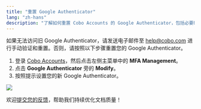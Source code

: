 ```yaml
---
title: "重置 Google Authenticator"
lang: "zh-hans"
description: "了解如何重置 Cobo Accounts 的 Google Authenticator，包括必要时的手动验证步骤。"
---
```


<Note>如果无法访问旧 Google Authenticator，请发送电子邮件至 [help@cobo.com](mailto:help@cobo.com) 进行手动验证和重置。否则，请按照以下步骤重置您的 Google Authenticator。</Note>

1. 登录 [Cobo Accounts](https://accounts.cobo.com/)，然后点击左侧主菜单中的 **MFA Management**。
2. 点击 **Google Authenticator** 旁的 **Modify**。
3. 按照提示设置您的新 Google Authenticator。

<img src="/cn/images/cobo-accounts/_xhiQMOa7LNMh0f9QR3LCIVTSncU4VZIUcCZj5aCUP7mxmw2RaMN9mmwDwdp8mTyzWH063WyZPEcGKJEX_1sAUxBz6aMm5CVGUigupUkl3QYa0ci30dQ_C3RGL0KdVFpg7cobueWhNoxsdGdC-s23Mw.png" className="screenshot_full_screen"/>


<Tip>欢迎[提交您的反馈](https://forms.zohopublic.com/cobo/form/DocumentFeedbackForm/formperma/QvLOhxJv1_JMsJ-1dleZ8Itb_7rzN-LtgvsDdxosoVI?referrername=manuals)，帮助我们持续优化文档质量！</Tip>